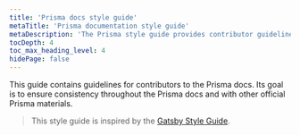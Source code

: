 ```yaml
---
title: 'Prisma docs style guide'
metaTitle: 'Prisma documentation style guide'
metaDescription: 'The Prisma style guide provides contributor guidelines for the Prisma docs.'
tocDepth: 4
toc_max_heading_level: 4
hidePage: false
---
```


<TopBlock title={frontMatter.title}>

This guide contains guidelines for contributors to the Prisma docs. Its goal is to ensure consistency throughout the Prisma docs and with other official Prisma materials.

> This style guide is inspired by the [Gatsby Style Guide](https://www.gatsbyjs.org/contributing/gatsby-style-guide/).

<Subsections depth="3" />

</TopBlock>
